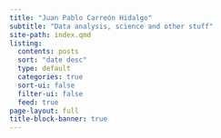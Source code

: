 ```yaml
---
title: "Juan Pablo Carreón Hidalgo"
subtitle: "Data analysis, science and other stuff"
site-path: index.qmd
listing:
  contents: posts
  sort: "date desc"
  type: default
  categories: true
  sort-ui: false
  filter-ui: false
  feed: true
page-layout: full
title-block-banner: true
---
```

